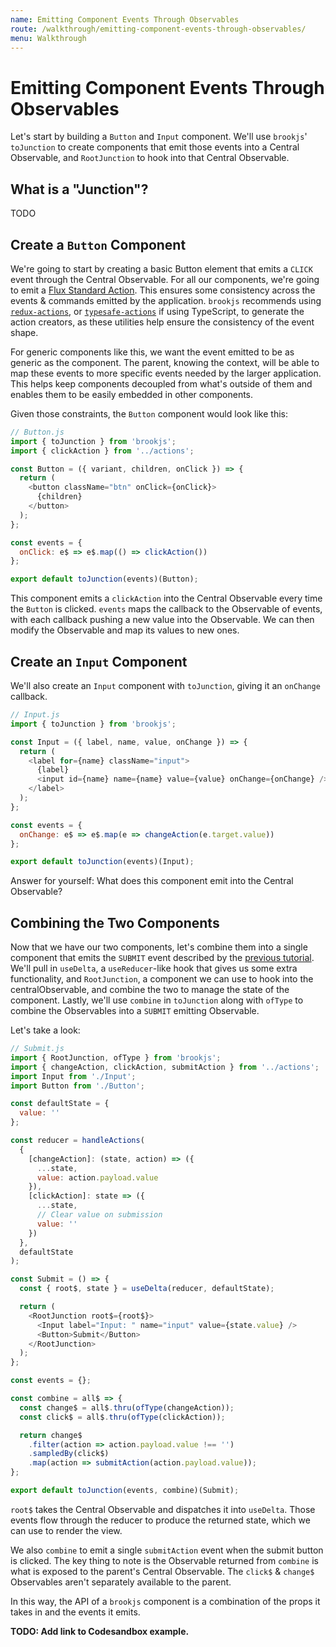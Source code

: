 ```yaml
---
name: Emitting Component Events Through Observables
route: /walkthrough/emitting-component-events-through-observables/
menu: Walkthrough
---
```


# Emitting Component Events Through Observables

Let's start by building a `Button` and `Input` component. We'll use `brookjs`' `toJunction` to create components that emit those events into a Central Observable, and `RootJunction` to hook into that Central Observable.

## What is a "Junction"?

TODO

## Create a `Button` Component

We're going to start by creating a basic Button element that emits a `CLICK` event through the Central Observable. For all our components, we're going to emit a [Flux Standard Action][fsa]. This ensures some consistency across the events & commands emitted by the application. `brookjs` recommends using [`redux-actions`][redux-actions], or [`typesafe-actions`][typesafe-actions] if using TypeScript, to generate the action creators, as these utilities help ensure the consistency of the event shape.

For generic components like this, we want the event emitted to be as generic as the component. The parent, knowing the context, will be able to map these events to more specific events needed by the larger application. This helps keep components decoupled from what's outside of them and enables them to be easily embedded in other components.

Given those constraints, the `Button` component would look like this:

```js
// Button.js
import { toJunction } from 'brookjs';
import { clickAction } from '../actions';

const Button = ({ variant, children, onClick }) => {
  return (
    <button className="btn" onClick={onClick}>
      {children}
    </button>
  );
};

const events = {
  onClick: e$ => e$.map(() => clickAction())
};

export default toJunction(events)(Button);
```

This component emits a `clickAction` into the Central Observable every time the `Button` is clicked. `events` maps the callback to the Observable of events, with each callback pushing a new value into the Observable. We can then modify the Observable and map its values to new ones.

## Create an `Input` Component

We'll also create an `Input` component with `toJunction`, giving it an `onChange` callback.

```js
// Input.js
import { toJunction } from 'brookjs';

const Input = ({ label, name, value, onChange }) => {
  return (
    <label for={name} className="input">
      {label}
      <input id={name} name={name} value={value} onChange={onChange} />
    </label>
  );
};

const events = {
  onChange: e$ => e$.map(e => changeAction(e.target.value))
};

export default toJunction(events)(Input);
```

Answer for yourself: What does this component emit into the Central Observable?

## Combining the Two Components

Now that we have our two components, let's combine them into a single component that emits the `SUBMIT` event described by the [previous tutorial][previous]. We'll pull in `useDelta`, a `useReducer`-like hook that gives us some extra functionality, and `RootJunction`, a component we can use to hook into the centralObservable, and combine the two to manage the state of the component. Lastly, we'll use `combine` in `toJunction` along with `ofType` to combine the Observables into a `SUBMIT` emitting Observable.

Let's take a look:

```js
// Submit.js
import { RootJunction, ofType } from 'brookjs';
import { changeAction, clickAction, submitAction } from '../actions';
import Input from './Input';
import Button from './Button';

const defaultState = {
  value: ''
};

const reducer = handleActions(
  {
    [changeAction]: (state, action) => ({
      ...state,
      value: action.payload.value
    }),
    [clickAction]: state => ({
      ...state,
      // Clear value on submission
      value: ''
    })
  },
  defaultState
);

const Submit = () => {
  const { root$, state } = useDelta(reducer, defaultState);

  return (
    <RootJunction root$={root$}>
      <Input label="Input: " name="input" value={state.value} />
      <Button>Submit</Button>
    </RootJunction>
  );
};

const events = {};

const combine = all$ => {
  const change$ = all$.thru(ofType(changeAction));
  const click$ = all$.thru(ofType(clickAction));

  return change$
    .filter(action => action.payload.value !== '')
    .sampledBy(click$)
    .map(action => submitAction(action.payload.value));
};

export default toJunction(events, combine)(Submit);
```

`root$` takes the Central Observable and dispatches it into `useDelta`. Those events flow through the reducer to produce the returned state, which we can use to render the view.

We also `combine` to emit a single `submitAction` event when the submit button is clicked. The key thing to note is the Observable returned from `combine` is what is exposed to the parent's Central Observable. The `click$` & `change$` Observables aren't separately available to the parent.

In this way, the API of a `brookjs` component is a combination of the props it takes in and the events it emits.

**TODO: Add link to Codesandbox example.**

[fsa]: https://github.com/redux-utilities/flux-standard-action
[redux-actions]: https://redux-actions.js.org/
[typesafe-actions]: https://github.com/piotrwitek/typesafe-actions/
[previous]: /walkthrough/emitting-component-events-through-observables/
